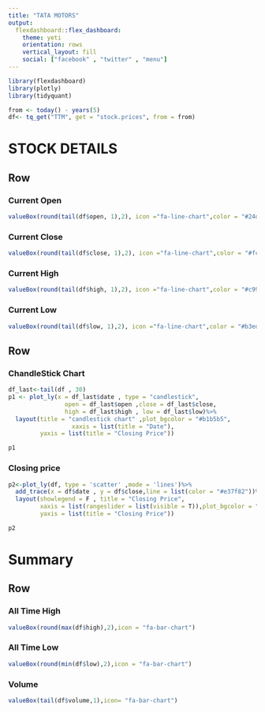 ---
title: "TATA MOTORS"
output: 
  flexdashboard::flex_dashboard:
    theme: yeti 
    orientation: rows
    vertical_layout: fill
    social: ["facebook" , "twitter" , "menu"]
---

```{r setup, include=FALSE}
library(flexdashboard)
library(plotly)
library(tidyquant)
```

```{r}
from <- today() - years(5)
df<- tq_get("TTM", get = "stock.prices", from = from)

```

STOCK DETAILS
==============================

Row
-------------------------------------

### Current Open
```{r}
valueBox(round(tail(df$open, 1),2), icon ="fa-line-chart",color = "#24d152")
```

### Current Close
```{r}
valueBox(round(tail(df$close, 1),2), icon ="fa-line-chart",color = "#fc9090")
```

### Current High
```{r}
valueBox(round(tail(df$high, 1),2), icon ="fa-line-chart",color = "#c996f2")
```

### Current Low
```{r}
valueBox(round(tail(df$low, 1),2), icon ="fa-line-chart",color = "#b3ed5c")
```



Row
-------------------------------

### ChandleStick Chart
```{r}

df_last<-tail(df , 30)
p1 <- plot_ly(x = df_last$date , type = "candlestick",
                open = df_last$open ,close = df_last$close,
                high = df_last$high , low = df_last$low)%>%
  layout(title = "candlestick chart" ,plot_bgcolor = "#b1b5b5",
                  xaxis = list(title = "Date"),
         yaxis = list(title = "Closing Price"))

p1

```

### Closing price
```{r}

p2<-plot_ly(df, type = 'scatter' ,mode = 'lines')%>%
  add_trace(x = df$date , y = df$close,line = list(color = "#e37f82"))%>%
  layout(showlegend = F , title = "Closing Price",
         xaxis = list(rangeslider = list(visible = T)),plot_bgcolor = "#b1b5b5", xaxis = list(title = "Date"),
         yaxis = list(title = "Closing Price"))

p2

```

Summary
======================
Row
---------------
### All Time High
```{r}
valueBox(round(max(df$high),2),icon = "fa-bar-chart")
```

### All Time Low
```{r}
valueBox(round(min(df$low),2),icon = "fa-bar-chart")
```

### Volume
```{r}
valueBox(tail(df$volume,1),icon= "fa-bar-chart")
```

